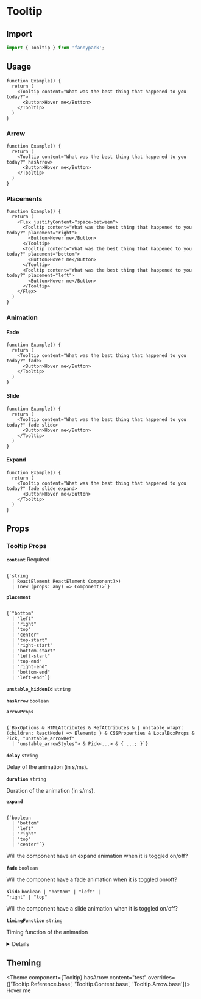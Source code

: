 
# Tooltip

## Import

```jsx
import { Tooltip } from 'fannypack';
```

## Usage

```function-live
function Example() {
  return (
    <Tooltip content="What was the best thing that happened to you today?">
      <Button>Hover me</Button>
    </Tooltip>
  )
}
```

### Arrow

```function-live
function Example() {
  return (
    <Tooltip content="What was the best thing that happened to you today?" hasArrow>
      <Button>Hover me</Button>
    </Tooltip>
  )
}
```

### Placements

```function-live
function Example() {
  return (
    <Flex justifyContent="space-between">
      <Tooltip content="What was the best thing that happened to you today?" placement="right">
        <Button>Hover me</Button>
      </Tooltip>
      <Tooltip content="What was the best thing that happened to you today?" placement="bottom">
        <Button>Hover me</Button>
      </Tooltip>
      <Tooltip content="What was the best thing that happened to you today?" placement="left">
        <Button>Hover me</Button>
      </Tooltip>
    </Flex>
  )
}
```

### Animation

#### Fade

```function-live
function Example() {
  return (
    <Tooltip content="What was the best thing that happened to you today?" fade>
      <Button>Hover me</Button>
    </Tooltip>
  )
}
```

#### Slide

```function-live
function Example() {
  return (
    <Tooltip content="What was the best thing that happened to you today?" fade slide>
      <Button>Hover me</Button>
    </Tooltip>
  )
}
```

#### Expand

```function-live
function Example() {
  return (
    <Tooltip content="What was the best thing that happened to you today?" fade slide expand>
      <Button>Hover me</Button>
    </Tooltip>
  )
}
```

## Props

### Tooltip Props

<!-- Automatically generated -->

**<Code marginRight="major-1">content</Code>**  <Text marginLeft="major-1" fontSize="150" textTransform="uppercase" color="gray">Required</Text>

<Code isBlock palette="primary" fontSize="150" padding="minor-1" marginBottom="major-2">
{`string
  | ReactElement<any, string
  | ((props: any) => ReactElement<any, string
  | ...
  | (new (props: any) => Component<any, any, any>)>)
  | (new (props: any) => Component<any, any, any>)>`}
</Code>

<Box marginBottom="major-4" />

**<Code marginRight="major-1">placement</Code>**  

<Code isBlock palette="primary" fontSize="150" padding="minor-1" marginBottom="major-2">
{`"bottom"
  | "left"
  | "right"
  | "top"
  | "center"
  | "top-start"
  | "right-start"
  | "bottom-start"
  | "left-start"
  | "top-end"
  | "right-end"
  | "bottom-end"
  | "left-end"`}
</Code>

<Box marginBottom="major-4" />

**<Code marginRight="major-1">unstable_hiddenId</Code>** <Code fontSize="150" palette="primary">string</Code> 

<Box marginBottom="major-4" />

**<Code marginRight="major-1">hasArrow</Code>** <Code fontSize="150" palette="primary">boolean</Code> 

<Box marginBottom="major-4" />

**<Code marginRight="major-1">arrowProps</Code>**  

<Code isBlock palette="primary" fontSize="150" padding="minor-1" marginBottom="major-2">
{`BoxOptions & HTMLAttributes<any> & RefAttributes<any> & { unstable_wrap?: (children: ReactNode) => Element; } & CSSProperties & LocalBoxProps & Pick<Partial<PopoverStateReturn>, "unstable_arrowRef"
  | "unstable_arrowStyles"> & Pick<...> & { ...; }`}
</Code>

<Box marginBottom="major-4" />

**<Code marginRight="major-1">delay</Code>** <Code fontSize="150" palette="primary">string</Code> 

Delay of the animation (in s/ms).

<Box marginBottom="major-4" />

**<Code marginRight="major-1">duration</Code>** <Code fontSize="150" palette="primary">string</Code> 

Duration of the animation (in s/ms).

<Box marginBottom="major-4" />

**<Code marginRight="major-1">expand</Code>**  

<Code isBlock palette="primary" fontSize="150" padding="minor-1" marginBottom="major-2">
{`boolean
  | "bottom"
  | "left"
  | "right"
  | "top"
  | "center"`}
</Code>

Will the component have an expand animation when it is toggled on/off?

<Box marginBottom="major-4" />

**<Code marginRight="major-1">fade</Code>** <Code fontSize="150" palette="primary">boolean</Code> 

Will the component have a fade animation when it is toggled on/off?

<Box marginBottom="major-4" />

**<Code marginRight="major-1">slide</Code>** <Code fontSize="150" palette="primary">boolean | &#34;bottom&#34; | &#34;left&#34; | &#34;right&#34; | &#34;top&#34;</Code> 

Will the component have a slide animation when it is toggled on/off?

<Box marginBottom="major-4" />

**<Code marginRight="major-1">timingFunction</Code>** <Code fontSize="150" palette="primary">string</Code> 

Timing function of the animation

<Box marginBottom="major-4" />

<details><Box use="summary" marginBottom="major-2">Inherits <code><strong>Box</strong></code> props</Box>

**<Code marginRight="major-1">use</Code>**  

<Code isBlock palette="primary" fontSize="150" padding="minor-1" marginBottom="major-2">
{`string
  | ComponentClass<any, any>
  | FunctionComponent<any>`}
</Code>

<Box marginBottom="major-4" />

**<Code marginRight="major-1">className</Code>** <Code fontSize="150" palette="primary">string</Code> 

<Box marginBottom="major-4" />

**<Code marginRight="major-1">children</Code>**  

<Code isBlock palette="primary" fontSize="150" padding="minor-1" marginBottom="major-2">
{`string
  | number
  | boolean
  | {}
  | ReactElement<any, string
  | ((props: any) => ReactElement<any, string
  | ...
  | (new (props: any) => Component<any, any, any>)>)
  | (new (props: any) => Component<any, any, any>)>
  | ReactNodeArray
  | ReactPortal
  | ((props: BoxProps) => ReactNode)`}
</Code>

<Box marginBottom="major-4" />

**<Code marginRight="major-1">altitude</Code>** <Code fontSize="150" palette="primary">string</Code> 

<Box marginBottom="major-4" />

**<Code marginRight="major-1">showBreakpoint</Code>** <Code fontSize="150" palette="primary">string</Code> 

<Box marginBottom="major-4" />

**<Code marginRight="major-1">hiddenBreakpoint</Code>** <Code fontSize="150" palette="primary">string</Code> 

<Box marginBottom="major-4" />

**<Code marginRight="major-1">overrides</Code>**  

<Code isBlock palette="primary" fontSize="150" padding="minor-1" marginBottom="major-2">
{`{
  altitudes?: AltitudesThemeConfig;
  borders?: BordersThemeConfig;
  borderRadii?: BorderRadiiThemeConfig;
  breakpoints?: BreakpointsThemeConfig;
  fontSizes?: FontSizeThemeConfig;
  fontWeights?: FontWeightsThemeConfig;
  ... 49 more ...;
  Spinner?: SpinnerThemeConfig;
}`}
</Code>

<Box marginBottom="major-4" />

**<Code marginRight="major-1">elementRef</Code>** <Code fontSize="150" palette="primary">((instance: any) =&#62; void) | RefObject&#60;any&#62;</Code> 

<Box marginBottom="major-4" />

**<Code marginRight="major-1">themeKeyOverride</Code>** <Code fontSize="150" palette="primary">string</Code> 

<Box marginBottom="major-4" />

</details>
            

## Theming

<Theme component={Tooltip} hasArrow content="test" overrides={['Tooltip.Reference.base', 'Tooltip.Content.base', 'Tooltip.Arrow.base']}>
  Hover me
</Theme>
